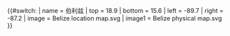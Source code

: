 {{#switch:{{{1}}}
| name   = 伯利兹
| top    = 18.9
| bottom = 15.6
| left   = -89.7
| right  = -87.2
| image  = Belize location map.svg
| image1 = Belize physical map.svg
}}<noinclude>{{Location map/Info|Belize}}
{{Documentation}}
</noinclude>